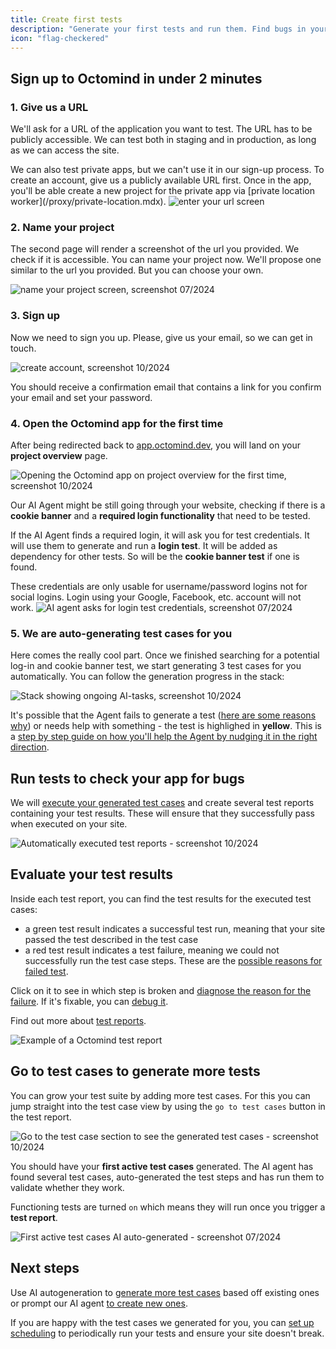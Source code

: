 ```yaml
---
title: Create first tests
description: "Generate your first tests and run them. Find bugs in your app before your users do."
icon: "flag-checkered"
---
```


## Sign up to Octomind in under 2 minutes

### 1. Give us a URL

We'll ask for a URL of the application you want to test. The URL has to be publicly accessible. We can test both in staging and in production, as long as we can access the site.

<info>
  We can also test private apps, but we can't use it in our sign-up process. To
  create an account, give us a publicly available URL first. Once in the app,
  you'll be able create a new project for the private app via [private location
  worker](/proxy/private-location.mdx).
</info>

<Frame caption="First page of the setup flow - link to your website, screenshot 10/2024">
  <img src="/images/setup/setup-1-url.png" alt="enter your url screen" />
</Frame>

### 2. Name your project

The second page will render a screenshot of the url you provided. We check if it is accessible. You can name your project now. We'll propose one similar to the url you provided.
But you can choose your own.

<Frame caption="Second page of the setup flow: Name your project, screenshot 07/2024">
  <img
    src="/images/setup/setup-2-project.png"
    alt="name your project screen, screenshot 07/2024"
  />
</Frame>

<div class="mt-8" />

### 3. Sign up

Now we need to sign you up. Please, give us your email, so we can get in touch.

<Frame caption="Third page of the setup flow - create account, screenshot 10/2024">
  <img
    src="/images/setup/setup-3-create-account.png"
    alt="create account, screenshot 10/2024"
  />
</Frame>

You should receive a confirmation email that contains a link for you confirm your email and set your password.

### 4. Open the Octomind app for the first time

After being redirected back to [app.octomind.dev](https://app.octomind.dev/), you will land on your **project overview** page.

<Frame caption="Project overview page after sign-up, screenshot 10/2024">
  <img
    src="/images/setup/setup-4-overview.png"
    alt="Opening the Octomind app on project overview for the first time, screenshot 10/2024"
  />
</Frame>

Our AI Agent might be still going through your website, checking if there is a **cookie banner** and a **required login functionality** that need to be tested.

If the AI Agent finds a required login, it will ask you for test credentials. It will use them to generate and run a **login test**. It will be added as dependency for other tests. So will be the **cookie banner test** if one is found.

<Warning>
These credentials are only usable for username/password logins not for social logins. Login using your Google, Facebook, etc. account will not work.

</Warning>

<Frame caption="AI agent asks for test credentials to auto-generate and run a login test, screenshot 07/2024">
  <img
    src="/images/setup/setup-5-login-credentials.png"
    alt="AI agent asks for login test credentials, screenshot 07/2024"
  />
</Frame>

### 5. We are auto-generating test cases for you

Here comes the really cool part. Once we finished searching for a potential log-in and cookie banner test, we start generating 3 test cases for you automatically. You can follow the generation progress in the stack:

<Frame caption="Stack showing ongoing AI-tasks, screenshot 10/2024">
  <img
    src="/images/setup/setup-6-stack.png"
    alt="Stack showing ongoing AI-tasks, screenshot 10/2024"
  />
</Frame>

It's possible that the Agent fails to generate a test ([here are some reasons why](/guides/agent-fails)) or needs help with something - the test is highlighed in **yellow**. This is a [step by step guide on how you'll help the Agent by nudging it in the right direction](/guides/help-agent-succeed).

## Run tests to check your app for bugs

We will [execute your generated test cases](/get-started/execute-tests) and create several test reports containing your test results. These will ensure that they successfully pass when executed on your site.

<Frame caption="Automatically executed test reports - screenshot 10/2024">
  <img
    src="/images/setup/setup-9-run-tests.png"
    alt="Automatically executed test reports - screenshot 10/2024"
  />
</Frame>

## Evaluate your test results

Inside each test report, you can find the test results for the executed test cases:

- a green test result indicates a successful test run, meaning that your site passed the test described in the test case
- a red test result indicates a test failure, meaning we could not successfully run the test case steps. These are the [possible reasons for failed test](/maintain-tests/why-tests-fail).

Click on it to see in which step is broken and [diagnose the reason for the failure](/maintain-tests/inspect-broken-tests). If it's fixable, you can [debug it](/maintain-tests/inspect-broken-tests#what-to-do-next%3F-how-to-i-fix-the-test%3F).

Find out more about [test reports](/manage-tests/test-reports).

<Frame caption="Example of a Octomind test report, 05/2025">
  <img
    src="/images/manage/test-report.png"
    alt="Example of a Octomind test report"
  />
</Frame>

## Go to test cases to generate more tests

You can grow your test suite by adding more test cases. For this you can jump straight into the test case view by using the `go to test cases` button in the test report.

<Frame caption="Go to the test case section to see the generated test cases - screenshot 10/2024">
  <img
    src="/images/setup/setup-11-go-to-test-cases.png"
    alt="Go to the test case section to see the generated test cases - screenshot 10/2024 "
  />
</Frame>

You should have your **first active test cases** generated. The AI agent has found several test cases, auto-generated the test steps and has run them to validate whether they work.

Functioning tests are turned `on` which means they will run once you trigger a **test report**.

<Frame caption="First active test cases auto-generated - screenshot 07/2024">
  <img
    src="/images/setup/setup-8-first-tests.png"
    alt="First active test cases AI auto-generated - screenshot 07/2024 "
  />
</Frame>

## Next steps

Use AI autogeneration to [generate more test cases](/build-tests/autogenerate-tests) based off existing ones or prompt our AI agent [to create new ones](/build-tests/prompt-agent).

If you are happy with the test cases we generated for you, you can [set up scheduling](/run-tests/execution-scheduled) to periodically run your tests and ensure your site doesn't break.

